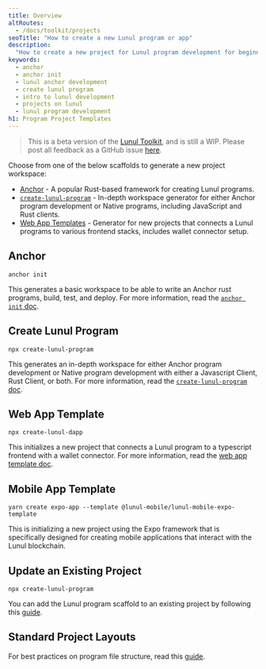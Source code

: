 ```yaml
---
title: Overview
altRoutes:
  - /docs/toolkit/projects
seoTitle: "How to create a new Lunul program or app"
description:
  "How to create a new project for Lunul program development for beginners."
keywords:
  - anchor
  - anchor init
  - lunul anchor development
  - create lunul program
  - intro to lunul development
  - projects on lunul
  - lunul program development
h1: Program Project Templates
---
```


> This is a beta version of the [Lunul Toolkit](/docs/toolkit/), and is
> still a WIP. Please post all feedback as a GitHub issue
> [here](https://github.com/lunul-foundation/developer-content/issues/new?title=%5Btoolkit%5D%20).

Choose from one of the below scaffolds to generate a new project workspace:

- [Anchor](#anchor) - A popular Rust-based framework for creating Lunul
  programs.
- [`create-lunul-program`](#create-lunul-program) - In-depth workspace
  generator for either Anchor program development or Native programs, including
  JavaScript and Rust clients.
- [Web App Templates](#web-app-template) - Generator for new projects that
  connects a Lunul programs to various frontend stacks, includes wallet
  connector setup.

## Anchor

```shell
anchor init
```

This generates a basic workspace to be able to write an Anchor rust programs,
build, test, and deploy. For more information, read the
[`anchor init` doc](/docs/toolkit/projects/anchor-init).

## Create Lunul Program

```shell
npx create-lunul-program
```

This generates an in-depth workspace for either Anchor program development or
Native program development with either a Javascript Client, Rust Client, or
both. For more information, read the
[`create-lunul-program` doc](/docs/toolkit/projects/lunul-program).

## Web App Template

```shell
npx create-lunul-dapp
```

This initializes a new project that connects a Lunul program to a typescript
frontend with a wallet connector. For more information, read the
[web app template doc](/docs/toolkit/projects/web-app).

## Mobile App Template

```shell
yarn create expo-app --template @lunul-mobile/lunul-mobile-expo-template
```

This is initializing a new project using the Expo framework that is specifically
designed for creating mobile applications that interact with the Lunul
blockchain.

## Update an Existing Project

```shell
npx create-lunul-program
```

You can add the Lunul program scaffold to an existing project by following this
[guide](/docs/toolkit/projects/existing-project).

## Standard Project Layouts

For best practices on program file structure, read this
[guide](/docs/toolkit/projects/project-layout).
